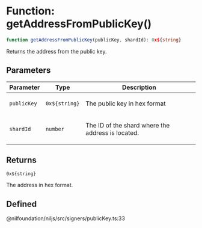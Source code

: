 # Function: getAddressFromPublicKey()

```ts
function getAddressFromPublicKey(publicKey, shardId): 0x${string}
```

Returns the address from the public key.

## Parameters

<table>
<thead>
<tr>
<th>Parameter</th>
<th>Type</th>
<th>Description</th>
</tr>
</thead>
<tbody>
<tr>
<td>

`publicKey`

</td>
<td>

`0x${string}`

</td>
<td>

The public key in hex format

</td>
</tr>
<tr>
<td>

`shardId`

</td>
<td>

`number`

</td>
<td>

The ID of the shard where the address is located.

</td>
</tr>
</tbody>
</table>

## Returns

`0x${string}`

The address in hex format.

## Defined  
@nilfoundation/niljs/src/signers/publicKey.ts:33
